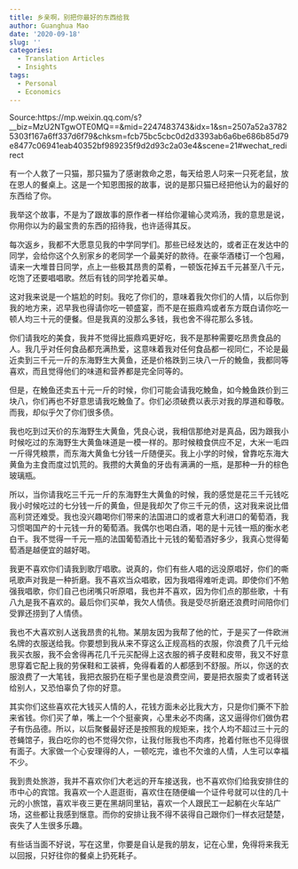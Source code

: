 ```yaml
---
title: 乡亲啊，别把你最好的东西给我
author: Guanghua Mao
date: '2020-09-18'
slug: ''
categories:
  - Translation Articles
  - Insights
tags:
  - Personal
  - Economics
---
```


Source:https://mp.weixin.qq.com/s?__biz=MzU2NTgwOTE0MQ==&mid=2247483743&idx=1&sn=2507a52a37825303f167a6ff337d6f79&chksm=fcb75bc5cbc0d2d3393ab6a6be686b85d79e8477c06941eab40352bf989235f9d2d93c2a03e4&scene=21#wechat_redirect


有一个人救了一只猫，那只猫为了感谢救命之恩，每天给恩人叼来一只死老鼠，放在恩人的餐桌上。这是一个知恩图报的故事，说的是那只猫已经把他认为的最好的东西给了你。

我举这个故事，不是为了跟故事的原作者一样给你灌输心灵鸡汤，我的意思是说，你用你以为的最宝贵的东西的招待我，也许适得其反。

每次返乡，我都不大愿意见我的中学同学们。那些已经发达的，或者正在发达中的同学，会给你这个久别家乡的老同学一个最美好的款待。在豪华酒楼订一个包厢，请来一大堆昔日同学，点上一些极其昂贵的菜肴，一顿饭花掉五千元甚至八千元，吃饱了还要唱唱歌。然后有钱的同学抢着买单。

这对我来说是一个尴尬的时刻。我吃了你们的，意味着我欠你们的人情，以后你到我的地方来，迟早我也得请你吃一顿盛宴，而不是在振鼎鸡或者东方既白请你吃一顿人均三十元的便餐。但是我真的没那么多钱，我也舍不得花那么多钱。

你们请我吃的美食，我并不觉得比振鼎鸡更好吃，我不是那种需要吃昂贵食品的人。我几乎对任何食品都充满热爱，这意味着我对任何食品都一视同仁，不论是最近卖到三千元一斤的东海野生大黄鱼，还是价格跌到三块八一斤的鮸鱼，我都同等喜欢，而且觉得他们的味道和营养都是完全同等的。

但是，在鮸鱼还卖五十元一斤的时候，你们可能会请我吃鮸鱼，如今鮸鱼跌价到三块八，你们再也不好意思请我吃鮸鱼了。你们必须破费以表示对我的厚道和尊敬。而我，却似乎欠了你们很多债。

我也吃到过天价的东海野生大黄鱼，凭良心说，我相信那绝对是真品，因为跟我小时候吃过的东海野生大黄鱼味道是一模一样的。那时候粮食供应不足，大米一毛四一斤得凭粮票，而东海大黄鱼七分钱一斤随便买。我上小学的时候，曾靠吃东海大黄鱼为主食而度过饥荒的。我攒的大黄鱼的牙齿有满满的一瓶，是那种一升的棕色玻璃瓶。

所以，当你请我吃三千元一斤的东海野生大黄鱼的时候，我的感觉是花三千元钱吃我小时候吃过的七分钱一斤的黄鱼，但是我却欠了你三千元的债，这对我来说比借高利贷还难受。我也没兴趣喝你们带来的法国进口的或者意大利进口的葡萄酒，我习惯喝国产的十元钱一升的葡萄酒。我偶尔也喝白酒，喝的是十元钱一瓶的衡水老白干。我不觉得一千元一瓶的法国葡萄酒比十元钱的葡萄酒好多少，我真心觉得葡萄酒是越便宜的越好喝。 

我更不喜欢你们请我到歌厅唱歌。说真的，你们有些人唱的远没原唱好，你们的嘶吼歌声对我是一种折磨。我不喜欢当众唱歌，因为我唱得难听走调。即使你们不勉强我唱歌，你们自己也闭嘴只听原唱，我也并不喜欢，因为你们点的那些歌，十有八九是我不喜欢的。最后你们买单，我欠人情债。我是受尽折磨还浪费时间陪你们受罪还捞到了人情债。

我也不大喜欢别人送我昂贵的礼物。某朋友因为我帮了他的忙，于是买了一件欧洲名牌的衣服送给我。你要想到我从来不穿这么正规高档的衣服，你浪费了几千元给我买衣服，我不会舍得再花几千元买配得上这衣服的裤子皮鞋和皮带，我又不好意思穿着它配上我的劳保鞋和工装裤，免得看着的人都感到不舒服。所以，你送的衣服浪费了一大笔钱，我把衣服扔在柜子里也是浪费空间，要是把衣服卖了或者转送给别人，又恐怕辜负了你的好意。

其实你们这些喜欢花大钱买人情的人，花钱方面未必比我大方，只是你们撕不下脸来省钱。你们买了单，嘴上一个个挺豪爽，心里未必不肉痛，这又逼得你们做伪君子有伤品德。所以，以后聚餐最好还是按照我的规矩来，找个人均不超过三十元的苍蝇馆子，我白吃你的也不觉得欠你，让我付账我也不肉疼，抢着付账也不见得很有面子。大家做一个心安理得的人，一顿吃完，谁也不欠谁的人情，人生可以幸福不少。 

我到贵处旅游，我并不喜欢你们大老远的开车接送我，也不喜欢你们给我安排住的市中心的宾馆。我喜欢一个人逛逛街，喜欢住在随便编一个证件号就可以住的几十元的小旅馆，喜欢半夜三更在黑胡同里钻，喜欢一个人跟民工一起躺在火车站广场，这些都让我感到惬意。而你的安排让我不得不装得自己跟你们一样衣冠楚楚，丧失了人生很多乐趣。

有些话当面不好说，写在这里，你要是自认是我的朋友，记在心里，免得将来我无以回报，只好往你的餐桌上扔死耗子。